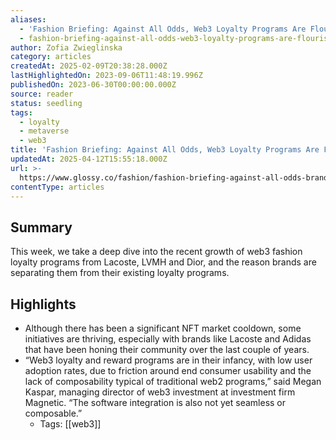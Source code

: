 ```yaml
---
aliases:
  - 'Fashion Briefing: Against All Odds, Web3 Loyalty Programs Are Flourishing'
  - fashion-briefing-against-all-odds-web3-loyalty-programs-are-flourishing
author: Zofia Zwieglinska
category: articles
createdAt: 2025-02-09T20:38:28.000Z
lastHighlightedOn: 2023-09-06T11:48:19.996Z
publishedOn: 2023-06-30T00:00:00.000Z
source: reader
status: seedling
tags:
  - loyalty
  - metaverse
  - web3
title: 'Fashion Briefing: Against All Odds, Web3 Loyalty Programs Are Flourishing'
updatedAt: 2025-04-12T15:55:18.000Z
url: >-
  https://www.glossy.co/fashion/fashion-briefing-against-all-odds-brands-web3-loyalty-programs-are-flourishing/?utm_source=Sailthru&utm_medium=email&utm_campaign=Issue:%202023-07-12%20Retail%20Dive:%20Marketing%20%5Bissue:52366%5D&utm_term=Retail%20Dive:%20Marketing
contentType: articles
---
```

## Summary

This week, we take a deep dive into the recent growth of web3 fashion loyalty programs from Lacoste, LVMH and Dior, and the reason brands are separating them from their existing loyalty programs.

## Highlights

- Although there has been a significant NFT market cooldown, some initiatives are thriving, especially with brands like Lacoste and Adidas that have been honing their community over the last couple of years.
- “Web3 loyalty and reward programs are in their infancy, with low user adoption rates, due to friction around end consumer usability and the lack of composability typical of traditional web2 programs,” said Megan Kaspar, managing director of web3 investment at investment firm Magnetic. “The software integration is also not yet seamless or composable.”
    - Tags: [[web3]]
